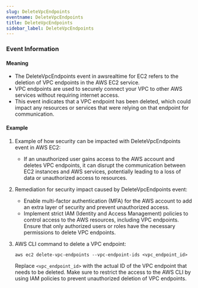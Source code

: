 ```yaml
--- 
slug: DeleteVpcEndpoints
eventname: DeleteVpcEndpoints
title: DeleteVpcEndpoints
sidebar_label: DeleteVpcEndpoints
---
```

                       


### Event Information

#### Meaning

- The DeleteVpcEndpoints event in awsrealtime for EC2 refers to the deletion of VPC endpoints in the AWS EC2 service.
- VPC endpoints are used to securely connect your VPC to other AWS services without requiring internet access.
- This event indicates that a VPC endpoint has been deleted, which could impact any resources or services that were relying on that endpoint for communication.

#### Example

1. Example of how security can be impacted with DeleteVpcEndpoints event in AWS EC2:
   - If an unauthorized user gains access to the AWS account and deletes VPC endpoints, it can disrupt the communication between EC2 instances and AWS services, potentially leading to a loss of data or unauthorized access to resources.

2. Remediation for security impact caused by DeleteVpcEndpoints event:
   - Enable multi-factor authentication (MFA) for the AWS account to add an extra layer of security and prevent unauthorized access.
   - Implement strict IAM (Identity and Access Management) policies to control access to the AWS resources, including VPC endpoints. Ensure that only authorized users or roles have the necessary permissions to delete VPC endpoints.

3. AWS CLI command to delete a VPC endpoint:
   ```
   aws ec2 delete-vpc-endpoints --vpc-endpoint-ids <vpc_endpoint_id>
   ```
   Replace `<vpc_endpoint_id>` with the actual ID of the VPC endpoint that needs to be deleted. Make sure to restrict the access to the AWS CLI by using IAM policies to prevent unauthorized deletion of VPC endpoints.

 